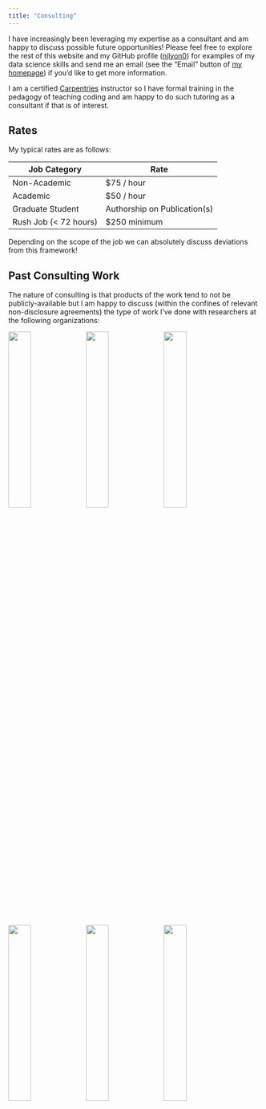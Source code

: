 ```yaml
---
title: "Consulting"
---
```


I have increasingly been leveraging my expertise as a consultant and am happy to discuss possible future opportunities! Please feel free to explore the rest of this website and my GitHub profile ([njlyon0](https://github.com/njlyon0)) for examples of my data science skills and send me an email (see the "Email" button of [my homepage](https://njlyon0.github.io/)) if you'd like to get more information.

I am a certified [Carpentries](https://carpentries.org/) instructor so I have formal training in the pedagogy of teaching coding and am happy to do such tutoring as a consultant if that is of interest.

## Rates

My typical rates are as follows:

| Job Category | Rate |
|--------------|------|
| Non-Academic | $75 / hour |
| Academic     | $50 / hour |
| Graduate Student | Authorship on Publication(s) |
| Rush Job (< 72 hours) | $250 minimum |

Depending on the scope of the job we can absolutely discuss deviations from this framework!

## Past Consulting Work

The nature of consulting is that products of the work tend to not be publicly-available but I am happy to discuss (within the confines of relevant non-disclosure agreements) the type of work I've done with researchers at the following organizations:

<img src="images/consulting_logos/brdgai_logo.png" width = "30%" /> <img src="images/consulting_logos/iunu_logo.png" width = "30%" /> <img src="images/consulting_logos/scope3_logo.png" width = "30%" />

<img src="images/consulting_logos/univ_georgia_logo.png" width = "30%" /> <img src="images/consulting_logos/montana_state_logo.png" width = "30%" /> <img src="images/consulting_logos/xerces_logo.png" width = "30%" />
